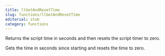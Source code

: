 ```yaml
---
title: llGetAndResetTime
slug: functions/llGetAndResetTime
editorial: stub
category: functions
---
```


<LSLFunction name="llGetAndResetTime"/>

Returns the script time in seconds and then resets the script timer to zero.

Gets the time in seconds since starting and resets the time to zero.
